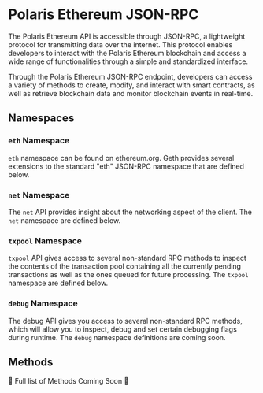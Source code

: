 # Polaris Ethereum JSON-RPC

The Polaris Ethereum API is accessible through JSON-RPC, a lightweight protocol for 
transmitting data over the internet. This protocol enables developers to 
interact with the Polaris Ethereum blockchain and access a wide range of 
functionalities through a simple and standardized interface.

Through the Polaris Ethereum JSON-RPC endpoint, developers can access a variety of 
methods to create, modify, and interact with smart contracts, as well as 
retrieve blockchain data and monitor blockchain events in real-time.

## Namespaces

### `eth` Namespace
`eth` namespace can be found on ethereum.org. Geth provides several extensions to the standard "eth" JSON-RPC namespace that are defined below.

### `net` Namespace
The `net` API provides insight about the networking aspect of the client. The `net` namespace are defined below.

### `txpool` Namespace
`txpool` API gives access to several non-standard RPC methods to inspect the contents of the transaction 
pool containing all the currently pending transactions as well as the ones queued for future processing.
The `txpool` namespace are defined below.

### `debug` Namespace
The debug API gives you access to several non-standard RPC methods, which will allow you to inspect, debug and set certain debugging flags during runtime.
The `debug` namespace definitions are coming soon.

## Methods 

🚧 Full list of Methods Coming Soon 🚧 
